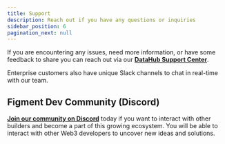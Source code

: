 ```yaml
---
title: Support
description: Reach out if you have any questions or inquiries
sidebar_position: 6
pagination_next: null
---
```


If you are encountering any issues, need more information, or have some feedback to share you can reach out via our [**DataHub Support Center**](https://datahub.zendesk.com/hc/en-us).

Enterprise customers also have unique Slack channels to chat in real-time with our team.

## Figment Dev Community (Discord)

[**Join our community on Discord**](https://figment.io/devchat) today if you want to interact with other builders and become a part of this growing ecosystem. You will be able to interact with other Web3 developers to uncover new ideas and solutions.
